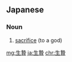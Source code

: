==Japanese==
{{ja-kanjitab|生|贄}}
{{wikipedia}}

===Noun===
{{ja-noun|いけにえ}}

# [[sacrifice]] (to a god)

[[mg:生贄]]
[[ja:生贄]]
[[chr:生贄]]